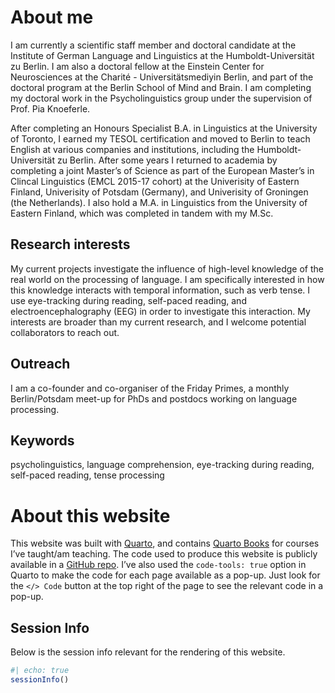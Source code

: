 # About me

I am currently a scientific staff member and doctoral candidate at the Institute of German Language and Linguistics at the Humboldt-Universität zu Berlin. I am also a doctoral fellow at the Einstein Center for Neurosciences at the Charité - Universitätsmediyin Berlin, and part of the doctoral program at the Berlin School of Mind and Brain. I am completing my doctoral work in the Psycholinguistics group under the supervision of Prof. Pia Knoeferle.

After completing an Honours Specialist B.A. in Linguistics at the University of Toronto, I earned my TESOL certification and moved to Berlin to teach English at various companies and institutions, including the Humboldt-Universität zu Berlin. After some years I returned to academia by completing a joint Master's of Science as part of the European Master's in Clincal Linguistics (EMCL 2015-17 cohort) at the Univerisity of Eastern Finland, Univerisity of Potsdam (Germany), and Univerisity of Groningen (the Netherlands). I also hold a M.A. in Linguistics from the University of Eastern Finland, which was completed in tandem with my M.Sc.

## Research interests

My current projects investigate the influence of high-level knowledge of the real world on the processing of language. I am specifically interested in how this knowledge interacts with temporal information, such as verb tense. I use eye-tracking during reading, self-paced reading, and electroencephalography (EEG) in order to investigate this interaction. My interests are broader than my current research, and I welcome potential collaborators to reach out.

## Outreach

I am a co-founder and co-organiser of the Friday Primes, a monthly Berlin/Potsdam meet-up for PhDs and postdocs working on language processing.

## Keywords

psycholinguistics, language comprehension, eye-tracking during reading, self-paced reading, tense processing


# About this website

This website was built with [Quarto](https://quarto.org/docs/websites/), and contains [Quarto Books](https://quarto.org/docs/books/) for courses I've taught/am teaching. The code used to produce this website is publicly available in a [GitHub repo](https://github.com/daniela-palleschi/daniela-palleschi.github.io). I've also used the `code-tools: true` option in Quarto to make the code for each page available as a pop-up. Just look for the `</> Code` button at the top right of the page to see the relevant code in a pop-up.

## Session Info

Below is the session info relevant for the rendering of this website.

```r
#| echo: true
sessionInfo()
```

